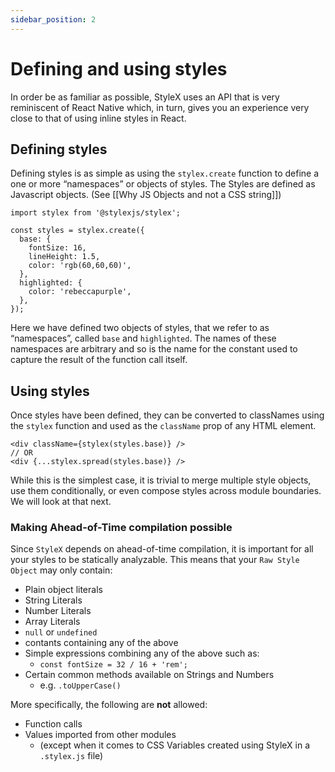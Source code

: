 ```yaml
---
sidebar_position: 2
---
```


# Defining and using styles

In order be as familiar as possible, StyleX uses an API that is very reminiscent
of React Native which, in turn, gives you an experience very close to that of
using inline styles in React.

## Defining styles

Defining styles is as simple as using the `stylex.create` function to define a
one or more “namespaces” or objects of styles. The Styles are defined as
Javascript objects. (See [[Why JS Objects and not a CSS string]])

```tsx
import stylex from '@stylexjs/stylex';

const styles = stylex.create({
  base: {
    fontSize: 16,
    lineHeight: 1.5,
    color: 'rgb(60,60,60)',
  },
  highlighted: {
    color: 'rebeccapurple',
  },
});
```

Here we have defined two objects of styles, that we refer to as “namespaces”,
called `base` and `highlighted`. The names of these namespaces are arbitrary and
so is the name for the constant used to capture the result of the function call
itself.

## Using styles

Once styles have been defined, they can be converted to classNames using the
`stylex` function and used as the `className` prop of any HTML element.

```tsx
<div className={stylex(styles.base)} />
// OR
<div {...stylex.spread(styles.base)} />
```

While this is the simplest case, it is trivial to merge multiple style objects,
use them conditionally, or even compose styles across module boundaries. We will
look at that next.

### Making Ahead-of-Time compilation possible

Since `StyleX` depends on ahead-of-time compilation, it is important for all
your styles to be statically analyzable. This means that your `Raw Style Object`
may only contain:

- Plain object literals
- String Literals
- Number Literals
- Array Literals
- `null` or `undefined`
- contants containing any of the above
- Simple expressions combining any of the above such as:
  - `const fontSize = 32 / 16 + 'rem';`
- Certain common methods available on Strings and Numbers
  - e.g. `.toUpperCase()`

More specifically, the following are **not** allowed:

- Function calls
- Values imported from other modules
  - (except when it comes to CSS Variables created using StyleX in a
    `.stylex.js` file)
